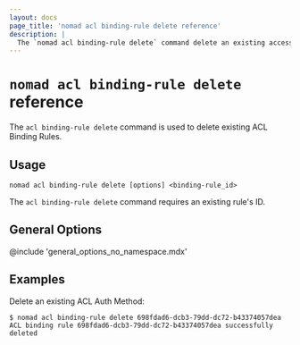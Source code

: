```yaml
---
layout: docs
page_title: 'nomad acl binding-rule delete reference'
description: |
  The `nomad acl binding-rule delete` command delete an existing access control list (ACL) binding rule.
---
```


# `nomad acl binding-rule delete` reference

The `acl binding-rule delete` command is used to delete existing ACL Binding Rules.

## Usage

```plaintext
nomad acl binding-rule delete [options] <binding-rule_id>
```

The `acl binding-rule delete` command requires an existing rule's ID.

## General Options

@include 'general_options_no_namespace.mdx'

## Examples

Delete an existing ACL Auth Method:

```shell-session
$ nomad acl binding-rule delete 698fdad6-dcb3-79dd-dc72-b43374057dea
ACL binding rule 698fdad6-dcb3-79dd-dc72-b43374057dea successfully deleted
```
